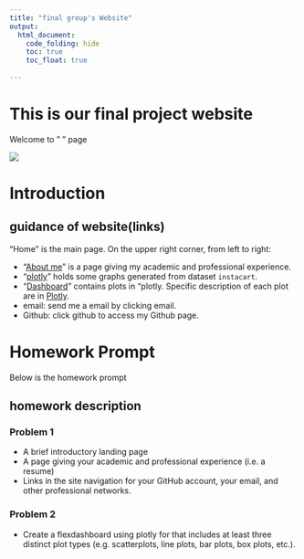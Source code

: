```yaml
---
title: "final group's Website"
output: 
  html_document:
    code_folding: hide
    toc: true
    toc_float: true
  
---
```


# This is our final project website


Welcome to " " page 


![](https://media.giphy.com/media/TztOD2c0znrtm/giphy-downsized-large.gif)


# Introduction




## guidance of website(links)

"Home" is the main page.
On the upper right corner, from left to right:

  * "[About me](aboutpage.html)" is a page giving my academic and professional experience.
  * "[plotly](plotly.html)" holds some graphs generated from dataset `instacart`.
  * "[Dashboard](Dashboard.html)" contains plots in "plotly. Specific description of each plot are in [Plotly](plotly.html).
  * email: send me a email by clicking email.
  * Github: click github to access my Github page.

# Homework Prompt

Below is the homework prompt

## homework description {.tabset}

### Problem 1

* A brief introductory landing page
* A page giving your academic and professional experience (i.e. a resume)
* Links in the site navigation for your GitHub account, your email, and other professional networks.

### Problem 2 

* Create a flexdashboard using plotly for that includes at least three distinct plot types (e.g. scatterplots, line plots, bar plots, box plots, etc.).
